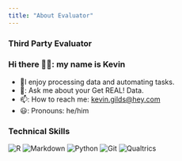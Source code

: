 ```yaml
---
title: "About Evaluator"
---
```


### Third Party Evaluator

### Hi there 👋🏻: my name is Kevin

-   🔭I enjoy processing data and automating tasks.
-   💬: Ask me about your Get REAL! Data.
-   📫: How to reach me: [kevin.gilds\@hey.com](mailto:kevin.gilds@hey.com)
-   😃: Pronouns: he/him

### Technical Skills

![R](https://img.shields.io/badge/r-%2523276DC3.svg?style=for-the-badge&logo=r&logoColor=white) ![Markdown](https://img.shields.io/badge/markdown-%2523000000.svg?style=for-the-badge&logo=markdown&logoColor=white) ![Python](https://img.shields.io/badge/python-3670A0?style=for-the-badge&logo=python&logoColor=ffdd54) ![Git](https://img.shields.io/badge/git-%2523F05033.svg?style=for-the-badge&logo=git&logoColor=white) ![Qualtrics](https://img.shields.io/static/v1?style=for-the-badge&message=Qualtrics&color=222222&logo=Qualtrics&logoColor=00B4EF&label=)
